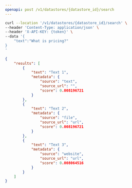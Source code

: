 ```yaml
---
openapi: post /v1/datastores/{datastore_id}/search
---
```



<RequestExample>

```bash Example Request
curl --location '/v1/datastores/{datastore_id}/search' \
--header 'Content-Type: application/json' \
--header 'X-API-KEY: {token}' \
--data '{
    "text":"What is pricing?"
}
'
```

</RequestExample>


<ResponseExample>

```json Response
{
    "results": [
        {
            "text": "Text 1",
            "metadata": {
                "source": "text",
                "source_url": "",
                "score": 0.008196721
            }
        },
        {
            "text": "Text 2",
            "metadata": {
                "source": "file",
                "source_url": "url",
                "score": 0.008196721
            }
        },
        {
            "text": "Text 3",
            "metadata": {
                "source": "website",
                "source_url": "url",
                "score": 0.008064516
            }
        }
    ]
}
```

</ResponseExample>